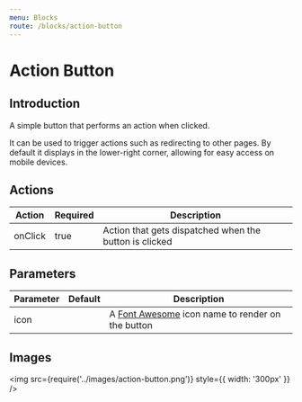 ```yaml
---
menu: Blocks
route: /blocks/action-button
---
```


# Action Button

## Introduction

A simple button that performs an action when clicked.

It can be used to trigger actions such as redirecting to other pages. By default it displays in the
lower-right corner, allowing for easy access on mobile devices.

## Actions

| Action  | Required | Description                                            |
| ------- | -------- | ------------------------------------------------------ |
| onClick | true     | Action that gets dispatched when the button is clicked |

## Parameters

| Parameter | Default | Description                                                                       |
| --------- | ------- | --------------------------------------------------------------------------------- |
| icon      |         | A [Font Awesome](https://fontawesome.com/icons) icon name to render on the button |

## Images

<img src={require('../images/action-button.png')} style={{ width: '300px' }} />
